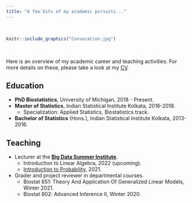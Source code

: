 ```yaml
---
title: "A few bits of my academic pursuits..."
---
```


<br>

```r
knitr::include_graphics("Convocation.jpg")
```

<br>

Here is an overview of my academic career and teaching activities. For more details on these, please take a look at my [CV](https://drive.google.com/file/d/1EaBT63r_Bf7c6FvuQL7TphOHW0GLYQit/view?usp=sharing).

## Education

- **PhD Biostatistics**, University of Michigan, 2018 - Present.
- **Master of Statistics**, Indian Statistical Institute Kolkata, 2016-2018.
  - Specialization: Applied Statistics, Biostatistics track.
- **Bachelor of Statistics** (Hons.), Indian Statistical Institute Kolkata, 2013-2016.

## Teaching

- Lecturer at the [**Big Data Summer Institute**](https://sph.umich.edu/bdsi/).
  - Introduction to Linear Algebra, 2022 (upcoming).
  - [Introduction to Probability](https://sph.hosted.panopto.com/Panopto/Pages/Viewer.aspx?id=f29a5ab0-4ff9-451c-b29e-ad400048d11b), 2021.
- Grader and project reviewer in departmental courses.
  - Biostat 651: Theory And Application Of Generalized Linear Models, Winter 2021.
  - Biostat 802: Advanced Inference II, Winter 2020.